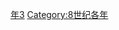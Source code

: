 {{Catnav|頁面分類|历史|歷史時代|年|8世纪各年}}

{{catmore}}

[[Category:730年代|年3]]
[[Category:8世纪各年|Category:8世纪各年]]